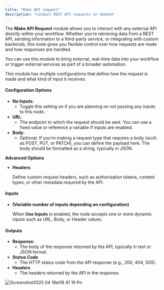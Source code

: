 ```yaml
---
title: "Make API request"
description: "Conduct REST API requests on demand"
---
```


The **Make API Request** module allows you to interact with any external API directly within your workflow. Whether you’re retrieving data from a REST API, sending information to a third-party service, or integrating with custom backends, this node gives you flexible control over how requests are made and how responses are handled.

You can use this module to bring external, real-time data into your workflow or trigger external services as part of a broader automation.

This module has multiple configurations that define how the request is made and what kind of input it receives.

#### **Configuration Options**

- **No Inputs**:
  - Toggle this setting on if you are planning on not passing any inputs to this node. 
- **URL**:
  - The endpoint to which the request should be sent. You can use a fixed value or reference a variable if inputs are enabled.
- **Body**:
  - Optional. If you’re making a request type that requires a body (such as POST, PUT, or PATCH), you can define the payload here. The body should be formatted as a string, typically in JSON.

**Advanced Options**

- **Headers**:

  Define custom request headers, such as authorization tokens, content types, or other metadata required by the API.

#### **Inputs**

- **(Variable number of inputs depending on configuration)**

  When **Use Inputs** is enabled, the node accepts one or more dynamic inputs such as URL, Body, or Header values.

#### **Outputs**

- **Response**:
  - The body of the response returned by the API, typically in text or JSON format.
- **Status Code**
  - The HTTP status code from the API response (e.g., 200, 404, 500).
- **Headers**
  - The headers returned by the API in the response.

![Screenshot2025 04 18at18 41 19 Pn](/images/Screenshot2025-04-18at18.41.19.png)